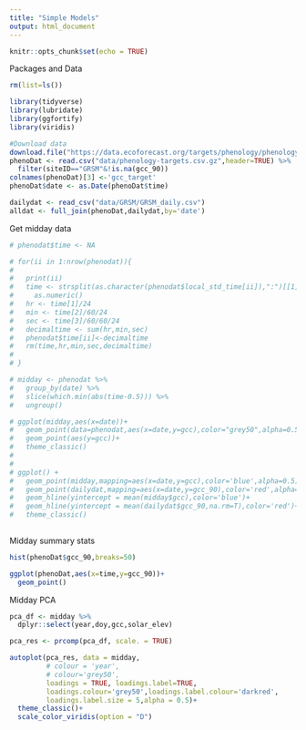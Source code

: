```yaml
---
title: "Simple Models"
output: html_document
---
```


```r
knitr::opts_chunk$set(echo = TRUE)
```

Packages and Data
```r
rm(list=ls())

library(tidyverse)
library(lubridate)
library(ggfortify)
library(viridis)

#Download data
download.file("https://data.ecoforecast.org/targets/phenology/phenology-targets.csv.gz","data/phenology-targets.csv.gz")
phenoDat <- read.csv("data/phenology-targets.csv.gz",header=TRUE) %>% 
  filter(siteID=="GRSM"&!is.na(gcc_90))
colnames(phenoDat)[3] <-'gcc_target'
phenoDat$date <- as.Date(phenoDat$time)

dailydat <- read_csv("data/GRSM/GRSM_daily.csv")
alldat <- full_join(phenoDat,dailydat,by='date')

```

Get midday data
```r
# phenodat$time <- NA

# for(ii in 1:nrow(phenodat)){
#   
#   print(ii)
#   time <- strsplit(as.character(phenodat$local_std_time[ii]),":")[[1]] %>% 
#     as.numeric()
#   hr <- time[1]/24
#   min <- time[2]/60/24
#   sec <- time[3]/60/60/24
#   decimaltime <- sum(hr,min,sec) 
#   phenodat$time[ii]<-decimaltime
#   rm(time,hr,min,sec,decimaltime)
#   
# }

# midday <- phenodat %>% 
#   group_by(date) %>% 
#   slice(which.min(abs(time-0.5))) %>% 
#   ungroup()

# ggplot(midday,aes(x=date))+
#   geom_point(data=phenodat,aes(x=date,y=gcc),color="grey50",alpha=0.5)+
#   geom_point(aes(y=gcc))+
#   theme_classic()
# 
# 
# ggplot() + 
#   geom_point(midday,mapping=aes(x=date,y=gcc),color='blue',alpha=0.5) +
#   geom_point(dailydat,mapping=aes(x=date,y=gcc_90),color='red',alpha=0.5)+
#   geom_hline(yintercept = mean(midday$gcc),color='blue')+
#   geom_hline(yintercept = mean(dailydat$gcc_90,na.rm=T),color='red')+
#   theme_classic()
  
```

Midday summary stats
```r

hist(phenoDat$gcc_90,breaks=50)

ggplot(phenoDat,aes(x=time,y=gcc_90))+
  geom_point()

```

Midday PCA
```r

pca_df <- midday %>% 
  dplyr::select(year,doy,gcc,solar_elev)

pca_res <- prcomp(pca_df, scale. = TRUE)

autoplot(pca_res, data = midday, 
         # colour = 'year',
         # colour='grey50',
         loadings = TRUE, loadings.label=TRUE,
         loadings.colour='grey50',loadings.label.colour='darkred',
         loadings.label.size = 5,alpha = 0.5)+
  theme_classic()+
  scale_color_viridis(option = "D")

```



